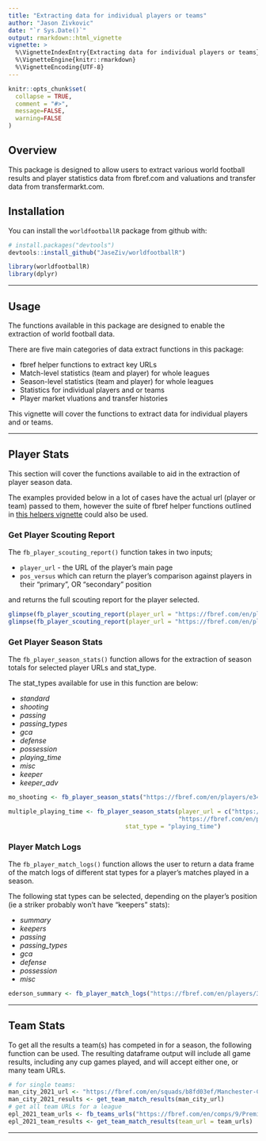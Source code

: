 ```yaml
---
title: "Extracting data for individual players or teams"
author: "Jason Zivkovic"
date: "`r Sys.Date()`"
output: rmarkdown::html_vignette
vignette: >
  %\VignetteIndexEntry{Extracting data for individual players or teams}
  %\VignetteEngine{knitr::rmarkdown}
  %\VignetteEncoding{UTF-8}
---
```


```r
knitr::opts_chunk$set(
  collapse = TRUE,
  comment = "#>",
  message=FALSE,
  warning=FALSE
)
```


## Overview

This package is designed to allow users to extract various world football results and player statistics data from fbref.com and valuations and transfer data from transfermarkt.com.


## Installation

You can install the `worldfootballR` package from github with:

```r
# install.packages("devtools")
devtools::install_github("JaseZiv/worldfootballR")
```

```r
library(worldfootballR)
library(dplyr)
```

***


## Usage

The functions available in this package are designed to enable the extraction of world football data.

There are five main categories of data extract functions in this package:

* fbref helper functions to extract key URLs
* Match-level statistics (team and player) for whole leagues
* Season-level statistics (team and player) for whole leagues
* Statistics for individual players and or teams
* Player market vluations and transfer histories

This vignette will cover the functions to extract data for individual players and or teams.


***

## Player Stats

This section will cover the functions available to aid in the extraction of player season data.

The examples provided below in a lot of cases have the actual url (player or team) passed to them, however the suite of fbref helper functions outlined in [this helpers vignette](https://jaseziv.github.io/worldfootballR/articles/extract-helper-urls.html) could also be used.


### Get Player Scouting Report

The `fb_player_scouting_report()` function takes in two inputs;

* `player_url` - the URL of the player's main page
* `pos_versus`  which can return the player's comparison against players in their "primary", OR "secondary" position

and returns the full scouting report for the player selected.

```r
glimpse(fb_player_scouting_report(player_url = "https://fbref.com/en/players/d70ce98e/Lionel-Messi", pos_versus = "primary"))
glimpse(fb_player_scouting_report(player_url = "https://fbref.com/en/players/d70ce98e/Lionel-Messi", pos_versus = "secondary"))
```


### Get Player Season Stats

The `fb_player_season_stats()` function allows for the extraction of season totals for selected player URLs and stat_type.

The stat_types available for use in this function are below:

* *standard*
* *shooting*
* *passing* 
* *passing_types*
* *gca*
* *defense*
* *possession*
* *playing_time*
* *misc*
* *keeper*
* *keeper_adv*

```r
mo_shooting <- fb_player_season_stats("https://fbref.com/en/players/e342ad68/Mohamed-Salah", stat_type = 'shooting')

multiple_playing_time <- fb_player_season_stats(player_url = c("https://fbref.com/en/players/d70ce98e/Lionel-Messi",
                                                "https://fbref.com/en/players/dea698d9/Cristiano-Ronaldo"),
                                 stat_type = "playing_time")
```


### Player Match Logs

The `fb_player_match_logs()` function allows the user to return a data frame of the match logs of different stat types for a player's matches played in a season.

The following stat types can be selected, depending on the player's position (ie a striker probably won't have "keepers" stats):

* *summary*
* *keepers*
* *passing*
* *passing_types*
* *gca*
* *defense*
* *possession*
* *misc*


```r
ederson_summary <- fb_player_match_logs("https://fbref.com/en/players/3bb7b8b4/Ederson", season_end_year = 2021, stat_type = 'summary')
```


***


## Team Stats

To get all the results a team(s) has competed in for a season, the following function can be used. The resulting dataframe output will include all game results, including any cup games played, and will accept either one, or many team URLs.

```r
# for single teams:
man_city_2021_url <- "https://fbref.com/en/squads/b8fd03ef/Manchester-City-Stats"
man_city_2021_results <- get_team_match_results(man_city_url)
# get all team URLs for a league
epl_2021_team_urls <- fb_teams_urls("https://fbref.com/en/comps/9/Premier-League-Stats")
epl_2021_team_results <- get_team_match_results(team_url = team_urls)
```


***
